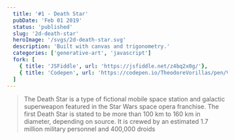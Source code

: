 ```yaml
---
  title: '#1 - Death Star'
  pubDate: 'Feb 01 2019'
  status: 'published'
  slug: '2d-death-star'
  heroImage: '/svgs/2d-death-star.svg'
  description: 'Built with canvas and trigonometry.'
  categories: ['generative-art', 'javascript']
  fork: [
    { title: 'JSFiddle', url: 'https://jsfiddle.net/z4bq2x0g/'},
    { title: 'Codepen', url: 'https://codepen.io/TheodoreVorillas/pen/VgbzGJ'},
  ]
---
```




>The Death Star is a type of fictional mobile space station and galactic superweapon featured in the Star Wars space opera franchise. The first Death Star is stated to be more than 100 km to 160 km in diameter, depending on source. It is crewed by an estimated 1.7 million military personnel and 400,000 droids
